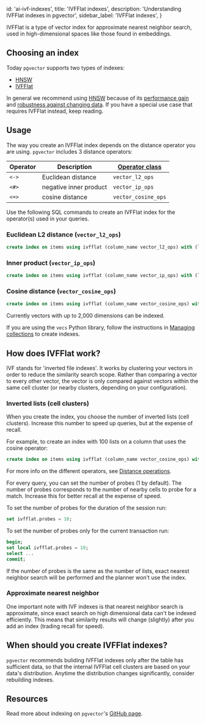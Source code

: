 
  id: 'ai-ivf-indexes',
  title: 'IVFFlat indexes',
  description: 'Understanding IVFFlat indexes in pgvector',
  sidebar_label: 'IVFFlat indexes',
}

IVFFlat is a type of vector index for approximate nearest neighbor search, used in high-dimensional spaces like those found in embeddings.

## Choosing an index

Today `pgvector` supports two types of indexes:

- [HNSW](/docs/guides/ai/vector-indexes/hnsw-indexes)
- [IVFFlat](/docs/guides/ai/vector-indexes/ivf-indexes)

In general we recommend using [HNSW](/docs/guides/ai/vector-indexes/hnsw-indexes) because of its [performance gain](/blog/increase-performance-pgvector-hnsw#hnsw-performance-1536-dimensions) and [robustness against changing data](/docs/guides/ai/vector-indexes/hnsw-indexes#when-should-you-create-hnsw-indexes). If you have a special use case that requires IVFFlat instead, keep reading.

## Usage

The way you create an IVFFlat index depends on the distance operator you are using. `pgvector` includes 3 distance operators:

| Operator | Description            | [**Operator class**](https://www.postgresql.org/docs/current/sql-createopclass.html) |
| -------- | ---------------------- | ------------------------------------------------------------------------------------ |
| `<->`    | Euclidean distance     | `vector_l2_ops`                                                                      |
| `<#>`    | negative inner product | `vector_ip_ops`                                                                      |
| `<=>`    | cosine distance        | `vector_cosine_ops`                                                                  |

Use the following SQL commands to create an IVFFlat index for the operator(s) used in your queries.

### Euclidean L2 distance (`vector_l2_ops`)

```sql
create index on items using ivfflat (column_name vector_l2_ops) with (lists = 100);
```

### Inner product (`vector_ip_ops`)

```sql
create index on items using ivfflat (column_name vector_ip_ops) with (lists = 100);
```

### Cosine distance (`vector_cosine_ops`)

```sql
create index on items using ivfflat (column_name vector_cosine_ops) with (lists = 100);
```

Currently vectors with up to 2,000 dimensions can be indexed.

If you are using the `vecs` Python library, follow the instructions in [Managing collections](/docs/guides/ai/managing-collections#create-an-index) to create indexes.

## How does IVFFlat work?

IVF stands for 'inverted file indexes'. It works by clustering your vectors in order to reduce the similarity search scope. Rather than comparing a vector to every other vector, the vector is only compared against vectors within the same cell cluster (or nearby clusters, depending on your configuration).

### Inverted lists (cell clusters)

When you create the index, you choose the number of inverted lists (cell clusters). Increase this number to speed up queries, but at the expense of recall.

For example, to create an index with 100 lists on a column that uses the cosine operator:

```sql
create index on items using ivfflat (column_name vector_cosine_ops) with (lists = 100);
```

For more info on the different operators, see [Distance operations](#distance-operators).

For every query, you can set the number of probes (1 by default). The number of probes corresponds to the number of nearby cells to probe for a match. Increase this for better recall at the expense of speed.

To set the number of probes for the duration of the session run:

```sql
set ivfflat.probes = 10;
```

To set the number of probes only for the current transaction run:

```sql
begin;
set local ivfflat.probes = 10;
select ...
commit;
```

If the number of probes is the same as the number of lists, exact nearest neighbor search will be performed and the planner won't use the index.

### Approximate nearest neighbor

One important note with IVF indexes is that nearest neighbor search is approximate, since exact search on high dimensional data can't be indexed efficiently. This means that similarity results will change (slightly) after you add an index (trading recall for speed).

## When should you create IVFFlat indexes?

`pgvector` recommends buliding IVFFlat indexes only after the table has sufficient data, so that the internal IVFFlat cell clusters are based on your data's distribution. Anytime the distribution changes significantly, consider rebuilding indexes.

## Resources

Read more about indexing on `pgvector`'s [GitHub page](https://github.com/pgvector/pgvector#indexing).


